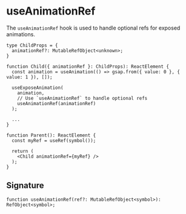 
<Meta title="hooks/useAnimationRef" />

# useAnimationRef

The `useAnimationRef` hook is used to handle optional refs for exposed animations.

```tsx
type ChildProps = {
  animationRef?: MutableRefObject<unknown>;
}

function Child({ animationRef }: ChildProps): ReactElement {
  const animation = useAnimation(() => gsap.from({ value: 0 }, { value: 1 }), []);

  useExposeAnimation(
    animation,
    // Use `useAnimationRef` to handle optional refs
    useAnimationRef(animationRef)
  );

  ...
}

function Parent(): ReactElement {
  const myRef = useRef(symbol());

  return (
    <Child animationRef={myRef} />
  );
}
```

## Signature

```tsx
function useAnimationRef(ref?: MutableRefObject<symbol>): RefObject<symbol>;
```
